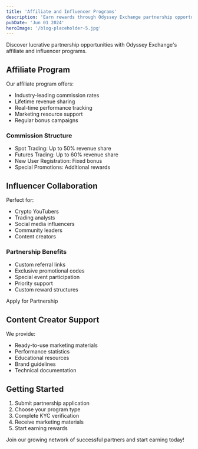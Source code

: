 ```yaml
---
title: 'Affiliate and Influencer Programs'
description: 'Earn rewards through Odyssey Exchange partnership opportunities'
pubDate: 'Jun 01 2024'
heroImage: '/blog-placeholder-5.jpg'
---
```



Discover lucrative partnership opportunities with Odyssey Exchange's affiliate and influencer programs.

## Affiliate Program

Our affiliate program offers:
- Industry-leading commission rates
- Lifetime revenue sharing
- Real-time performance tracking
- Marketing resource support
- Regular bonus campaigns

### Commission Structure
- Spot Trading: Up to 50% revenue share
- Futures Trading: Up to 60% revenue share
- New User Registration: Fixed bonus
- Special Promotions: Additional rewards

## Influencer Collaboration

Perfect for:
- Crypto YouTubers
- Trading analysts
- Social media influencers
- Community leaders
- Content creators

### Partnership Benefits
- Custom referral links
- Exclusive promotional codes
- Special event participation
- Priority support
- Custom reward structures

<HeaderLink href="https://partners.odysseyexchange.com" onclick="alert('Contact our partnership team!')">
	Apply for Partnership
</HeaderLink>

## Content Creator Support

We provide:
- Ready-to-use marketing materials
- Performance statistics
- Educational resources
- Brand guidelines
- Technical documentation

## Getting Started

1. Submit partnership application
2. Choose your program type
3. Complete KYC verification
4. Receive marketing materials
5. Start earning rewards

Join our growing network of successful partners and start earning today!